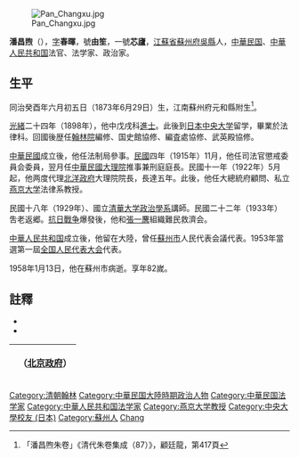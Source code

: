 [[File:Pan_Changxu.jpg|thumb]]

'''潘昌煦'''（{{bd|1873年|6月29日|1958年|1月13日}}），[[表字|字]]'''春暉'''，號'''由笙'''，一號'''芯廬'''，[[江蘇省|江蘇省]][[蘇州府|蘇州府]][[吳縣|吳縣]]人，[[中華民国|中華民国]]、[[中華人民共和国|中華人民共和国]]法官、法学家、政治家。

==生平==
同治癸酉年六月初五日（1873年6月29日）生，江南蘇州府元和縣附生<ref>「潘昌煦朱卷」《清代朱卷集成（87）》，顧廷龍，第417頁</ref>。

[[光緒|光緒]]二十四年（1898年），他中戊戌科[[進士|進士]]。此後到[[日本中央大学|日本中央大学]]留学，畢業於法律科。回國後歴任[[翰林院|翰林院]]編修、国史館協修、編査處協修、武英殿協修。

[[中華民國|中華民國]]成立後，他任法制局參事。[[民国紀元|民國]]四年（1915年）11月，他任司法官懲戒委員会委員，翌月任[[中華民國大理院|中華民國大理院]]推事兼刑庭庭長。民國十一年（1922年）5月起，他两度代理[[北洋政府|北洋政府]]大理院院長，長達五年。此後，他任大總統府顧問、私立[[燕京大学|燕京大学]]法律系教授。

民國十八年（1929年）、國立[[清華大学政治學系|清華大学政治學系]]講師。民國二十二年（1933年）吿老返郷。[[抗日戰争|抗日戰争]]爆發後，他和[[張一麐|張一麐]]組織難民救濟会。

[[中華人民共和国|中華人民共和国]]成立後，他留在大陸，曾任[[蘇州市|蘇州市]]人民代表会議代表。1953年當選第一屆[[全国人民代表大会|全国人民代表大会]]代表。

1958年1月13日，他在蘇州市病逝。享年82嵗。

==註釋==
{{reflist}}
* <span style="font-size:90%;">{{Cite book<!--|和書-->|author = 徐友春主編|title = 民国人物大辞典 増訂版|year = 2007|publisher = 河北人民出版社|isbn = 978-7-202-03014-1}}</span>
* <span style="font-size:90%;">{{Cite book<!--|和書-->|author = 劉寿林等 編|title = 民国職官年表|year = 1995|publisher = [[中華書局|中華書局]]|isbn = 7-101-01320-1}}</span>

{| class="wikitable" style="margin:0 auto"
|- 
!　{{CHN1912}}（[[中华民国北京政府|北京政府]]）
{{先代次代|大理院長（代理）|<small>1922年5月</small>|[[董康|董康]]|[[羅文榦|羅文榦]]}}
|}

{{光緒二十四年戊戌科殿試金榜}}
{{DEFAULTSORT:Pan潘}}
[[Category:清朝翰林|Category:清朝翰林]]
[[Category:中華民国大陸時期政治人物|Category:中華民国大陸時期政治人物]]
[[Category:中華民国法学家|Category:中華民国法学家]]
[[Category:中華人民共和国法学家|Category:中華人民共和国法学家]]
[[Category:燕京大学教授|Category:燕京大学教授]]
[[Category:中央大學校友_(日本)|Category:中央大學校友 (日本)]]
[[Category:蘇州人|Category:蘇州人]]
[[Category:潘姓|Chang]]